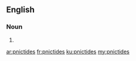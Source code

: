 ==English==

===Noun===
{{head|en}}

# {{plural of|pnictide}}

[[ar:pnictides]]
[[fr:pnictides]]
[[ku:pnictides]]
[[my:pnictides]]